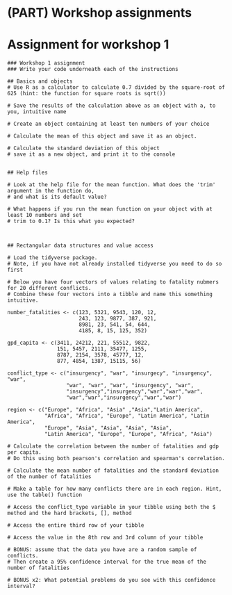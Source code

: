 # (PART) Workshop assignments {-}
# Assignment for workshop 1 {-}

```
### Workshop 1 assignment
### Write your code underneath each of the instructions

## Basics and objects
# Use R as a calculator to calculate 0.7 divided by the square-root of 625 (hint: the function for square roots is sqrt())

# Save the results of the calculation above as an object with a, to you, intuitive name

# Create an object containing at least ten numbers of your choice

# Calculate the mean of this object and save it as an object.

# Calculate the standard deviation of this object
# save it as a new object, and print it to the console


## Help files

# Look at the help file for the mean function. What does the 'trim' argument in the function do, 
# and what is its default value?

# What happens if you run the mean function on your object with at least 10 numbers and set 
# trim to 0.1? Is this what you expected?



## Rectangular data structures and value access

# Load the tidyverse package. 
# Note, if you have not already installed tidyverse you need to do so first

# Below you have four vectors of values relating to fatality nubmers for 20 different conflicts. 
# Combine these four vectors into a tibble and name this something intuitive.

number_fatalities <- c(123, 5321, 9543, 120, 12, 
                       243, 123, 9877, 387, 921,
                       8981, 23, 541, 54, 644,
                       4185, 8, 15, 125, 352)

gpd_capita <- c(3411, 24212, 221, 55512, 9822,
                151, 5457, 2111, 35477, 1255,
                8787, 2154, 3578, 45777, 12,
                877, 4854, 1387, 15115, 56)
                
conflict_type <- c("insurgency", "war", "insurgecy", "insurgency", "war",
                   "war", "war", "war", "insurgency", "war",
                   "insurgency","insurgency","war","war","war",
                   "war","war","insurgency","war","war")
                   
region <- c("Europe", "Africa", "Asia" ,"Asia","Latin America",
            "Africa", "Africa", "Europe", "Latin America", "Latin America",
            "Europe", "Asia", "Asia", "Asia", "Asia",
            "Latin America", "Europe", "Europe", "Africa", "Asia")

# Calculate the correlation between the number of fatalities and gdp per capita. 
# Do this using both pearson's correlation and spearman's correlation.

# Calculate the mean number of fatalities and the standard deviation of the number of fatalities

# Make a table for how many conflicts there are in each region. Hint, use the table() function

# Access the conflict_type variable in your tibble using both the $ method and the hard brackets, [], method

# Access the entire third row of your tibble

# Access the value in the 8th row and 3rd column of your tibble

# BONUS: assume that the data you have are a random sample of conflicts. 
# Then create a 95% confidence interval for the true mean of the number of fatalities

# BONUS x2: What potential problems do you see with this confidence interval?



```




